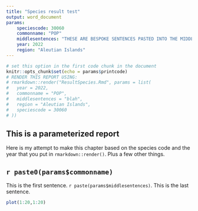 ```yaml
---
title: "Species result test"
output: word_document
params:
    speciescode: 30060
    commonname: "POP"
    middlesentences: "THESE ARE BESPOKE SENTENCES PASTED INTO THE MIDDLE OF THE BLURB"
    year: 2022
    region: "Aleutian Islands"
---
```


```r
# set this option in the first code chunk in the document
knitr::opts_chunk$set(echo = params$printcode)
# RENDER THIS REPORT USING:
# rmarkdown::render("ResultSpecies.Rmd", params = list(
#   year = 2022,
#   commonname = "POP",
#   middlesentences = "blah",
#   region = "Aleutian Islands",
#   speciescode = 30060
# ))
```

## This is a parameterized report
Here is my attempt to make this chapter based on the species code and the year that you put in `rmarkdown::render()`. Plus a few other things.

## `r paste0(params$commonname)`
This is the first sentence. `r paste(params$middlesentences)`. This is the last sentence.

```r
plot(1:20,1:20)
```


